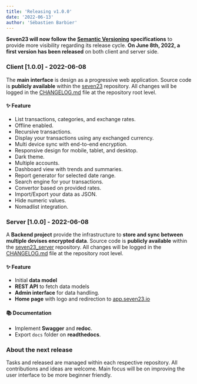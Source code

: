 ```yaml
---
title: 'Releasing v1.0.0'
date: '2022-06-13'
author: 'Sébastien Barbier'
---
```


**Seven23 will now follow the [Semantic Versioning](https://semver.org/) specifications** to provide more visibility regarding its release cycle. **On June 8th, 2022, a first version has been released** on both client and server side.

### Client [1.0.0] - 2022-06-08

The **main interface** is design as a progressive web application. Source code is **publicly available** within the [seven23](https://github.com/sebastienbarbier/seven23) repository. All changes will be logged in the [CHANGELOG.md](https://github.com/sebastienbarbier/seven23/blob/main/CHANGELOG.md) file at the repository root level.

#### ✨ Feature
- List transactions, categories, and exchange rates.
- Offline enabled.
- Recursive transactions.
- Display your transactions using any exchanged currency.
- Multi device sync with end-to-end encryption.
- Responsive design for mobile, tablet, and desktop.
- Dark theme.
- Multiple accounts.
- Dashboard view with trends and summaries.
- Report generator for selected date range.
- Search engine for your transactions.
- Convertor based on provided rates.
- Import/Export your data as JSON.
- Hide numeric values.
- Nomadlist integration.

### Server [1.0.0] - 2022-06-08

A **Backend project** provide the infrastructure to **store and sync between multiple devises encrypted data**. Source code is **publicly available** within the [seven23_server](https://github.com/sebastienbarbier/seven23_server) repository. All changes will be logged in the [CHANGELOG.md](https://github.com/sebastienbarbier/seven23_server/blob/main/CHANGELOG.md) file at the repository root level.


#### ✨ Feature
- Initial **data model**
- **REST API** to fetch data models
- **Admin interface** for data handling.
- **Home page** with logo and redirection to [app.seven23.io](https://app.seven23.io)
#### 📚 Documentation
- Implement **Swagger** and **redoc**.
- Export `docs` folder on **readthedocs**.

### About the next release

Tasks and released are managed within each respective repository. All contributions and ideas are welcome. Main focus will be on improving the user interface to be more beginner friendly.

